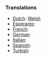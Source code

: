 ===Translations===
*[[Dutch]]: [[Welsh]]
*[[Esperanto]]: [[]]
*[[French]]: [[]]
*[[German]]: [[]]
*[[Italian]]: [[]]
*[[Spanish]]: [[]]
*[[Turkish]]: [[]]